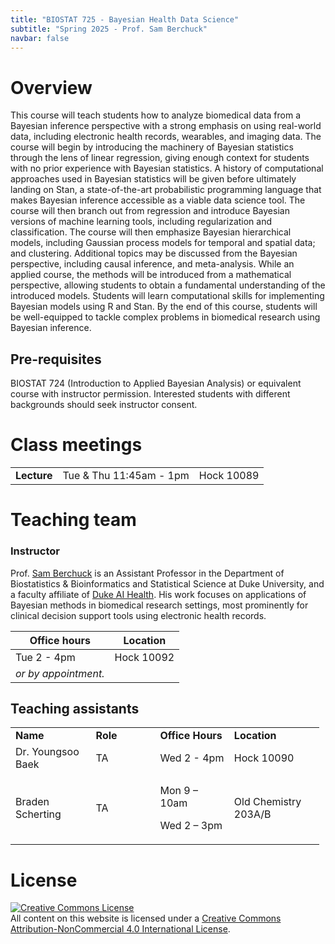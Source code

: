 ```yaml
---
title: "BIOSTAT 725 - Bayesian Health Data Science"
subtitle: "Spring 2025 - Prof. Sam Berchuck"
navbar: false
---
```


# Overview

This course will teach students how to analyze biomedical data from a Bayesian inference perspective with a strong emphasis on using real-world data, including electronic health records, wearables, and imaging data. The course will begin by introducing the machinery of Bayesian statistics through the lens of linear regression, giving enough context for students with no prior experience with Bayesian statistics. A history of computational approaches used in Bayesian statistics will be given before ultimately landing on Stan, a state-of-the-art probabilistic programming language that makes Bayesian inference accessible as a viable data science tool. The course will then branch out from regression and introduce Bayesian versions of machine learning tools, including regularization and classification. The course will then emphasize Bayesian hierarchical models, including Gaussian process models for temporal and spatial data; and clustering. Additional topics may be discussed from the Bayesian perspective, including causal inference, and meta-analysis. While an applied course, the methods will be introduced from a mathematical perspective, allowing students to obtain a fundamental understanding of the introduced models. Students will learn computational skills for implementing Bayesian models using R and Stan. By the end of this course, students will be well-equipped to tackle complex problems in biomedical research using Bayesian inference.

## Pre-requisites

BIOSTAT 724 (Introduction to Applied Bayesian Analysis) or equivalent course with instructor permission. Interested students with different backgrounds should seek instructor consent.

# Class meetings

|             |                         |            |
|-------------|-------------------------|------------|
| **Lecture** | Tue & Thu 11:45am - 1pm | Hock 10089 |

# Teaching team

### Instructor

Prof. [Sam Berchuck](https://sites.duke.edu/sib2/) is an Assistant Professor in the Department of Biostatistics & Bioinformatics and Statistical Science at Duke University, and a faculty affiliate of [Duke AI Health](https://aihealth.duke.edu/). His work focuses on applications of Bayesian methods in biomedical research settings, most prominently for clinical decision support tools using electronic health records.

| Office hours         | Location   |
|----------------------|------------|
| Tue 2 - 4pm          | Hock 10092 |
| *or by appointment.* |            |

## Teaching assistants

+-------------------+---------------+------------------+----------------------+
| **Name**          | **Role**      | **Office Hours** | **Location**         |
+-------------------+---------------+------------------+----------------------+
| Dr. Youngsoo Baek | TA            | Wed 2 - 4pm      | Hock 10090           |
+-------------------+---------------+------------------+----------------------+
| Braden Scherting  | TA            | Mon 9 – 10am     | Old Chemistry 203A/B |
|                   |               |                  |                      |
|                   |               | Wed 2 – 3pm      |                      |
+-------------------+---------------+------------------+----------------------+

# License

<a rel="license" href="http://creativecommons.org/licenses/by-nc/4.0/">![Creative Commons License](https://i.creativecommons.org/l/by-nc/4.0/88x31.png){alt="Creative Commons License" style="border-width:0"}</a><br />All content on this website is licensed under a <a rel="license" href="http://creativecommons.org/licenses/by-nc/4.0/">Creative Commons Attribution-NonCommercial 4.0 International License</a>.
